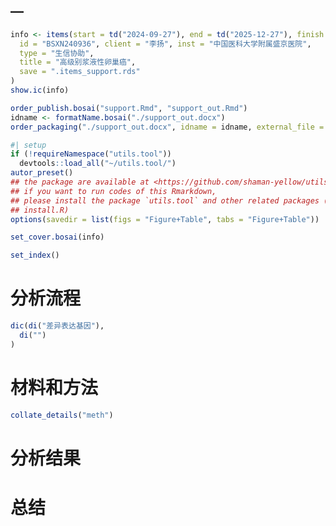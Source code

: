 ---
---

```r
info <- items(start = td("2024-09-27"), end = td("2025-12-27"), finish = td("2024-12-26"),
  id = "BSXN240936", client = "李扬", inst = "中国医科大学附属盛京医院",
  type = "生信协助",
  title = "高级别浆液性卵巢癌",
  save = ".items_support.rds"
)
show.ic(info)

order_publish.bosai("support.Rmd", "support_out.Rmd")
idname <- formatName.bosai("./support_out.docx")
order_packaging("./support_out.docx", idname = idname, external_file = NULL)
```

```r
#| setup
if (!requireNamespace("utils.tool"))
  devtools::load_all("~/utils.tool/")
autor_preset()
## the package are available at <https://github.com/shaman-yellow/utils.tool>
## if you want to run codes of this Rmarkdown,
## please install the package `utils.tool` and other related packages (run
## install.R)
options(savedir = list(figs = "Figure+Table", tabs = "Figure+Table"))
```

```r
set_cover.bosai(info)
```

```r
set_index()
```

# 分析流程 {#abstract}

```r
dic(di("差异表达基因"),
  di("")
)

```

# 材料和方法 {#introduction}

```r
collate_details("meth")
```

# 分析结果 {#workflow}



# 总结 {#conclusion}

